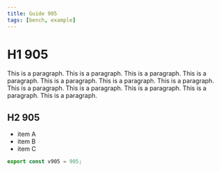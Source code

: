 ```yaml
---
title: Guide 905
tags: [bench, example]
---
```


# H1 905

This is a paragraph. This is a paragraph. This is a paragraph. This is a paragraph. This is a paragraph. This is a paragraph. This is a paragraph. This is a paragraph. This is a paragraph. This is a paragraph. This is a paragraph. This is a paragraph. 

## H2 905

- item A
- item B
- item C

```ts
export const v905 = 905;
```